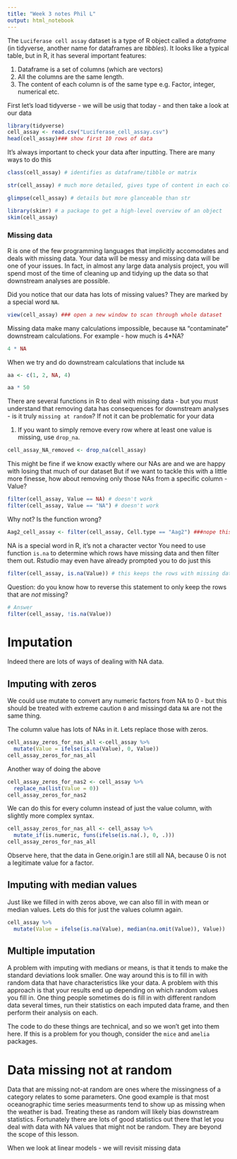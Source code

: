 ```yaml
---
title: "Week 3 notes Phil L"
output: html_notebook
---
```


The `Luciferase cell assay` dataset is a type of R object called a *dataframe* (in tidyverse, another name for dataframes are *tibbles*). It looks like a typical table, but in R, it has several important features:

1. Dataframe is a set of columns (which are vectors)
2. All the columns are the same length.
3. The content of each column is of the same type  e.g. Factor, integer, numerical etc. 


First let's load tidyverse - we will be usig that today - and then take a look at our data
```r
library(tidyverse)
cell_assay <- read.csv("Luciferase_cell_assay.csv")
head(cell_assay)### show first 10 rows of data

```

It's always important to check your data after inputting. There are many ways to do this
```r
class(cell_assay) # identifies as dataframe/tibble or matrix
```

```r
str(cell_assay) # much more detailed, gives type of content in each column
```

```r
glimpse(cell_assay) # details but more glanceable than str
```

```r
library(skimr) # a package to get a high-level overview of an object
skim(cell_assay)
```

### Missing data

R is one of the few programming languages that implicitly accomodates and deals with missing data. Your data will be messy and missing data will be one of your issues. In fact, in almost any large data analysis project, you will spend most of the time of cleaning up and tidying up the data so that downstream analyses are possible.

Did you notice that our data has lots of missing values? They are marked by a special word `NA`.

```r
view(cell_assay) ### open a new window to scan through whole dataset
```


Missing data make many calculations impossible, because `NA` "contaminate" downstream calculations. For example - how much is 4*NA?

```r
4 * NA
```
When we try and do downstream calculations that include `NA` 
```r
aa <- c(1, 2, NA, 4)

aa * 50
```


There are several functions in R to deal with missing data - but you must understand that removing data has consequences for downstream analyses  - is it truly `missing at random`? If not it can be problematic for your data 

1. If you want to simply remove every row where at least one value is missing, use `drop_na`.

```r
cell_assay_NA_removed <- drop_na(cell_assay)

```

This might be fine if we know exactly where our NAs are and we are happy with losing that much of our dataset
But if we want to tackle this with a little more finesse, how about removing only those NAs from a specific column - Value?


```r
filter(cell_assay, Value == NA) # doesn't work
filter(cell_assay, Value == "NA") # doesn't work
```

Why not? Is the function wrong? 

```r
Aag2_cell_assay <- filter(cell_assay, Cell.type == "Aag2") ###nope this seems fine! 
```


NA is a special word in R, it's not a character vector
You need to use function `is.na` to determine which rows have missing data and then filter them out. Rstudio may even have already prompted you to do just this

```r
filter(cell_assay, is.na(Value)) # this keeps the rows with missing data
```

Question: do you know how to reverse this statement to only keep the rows that are *not* missing?

```r
# Answer
filter(cell_assay, !is.na(Value))
```
# Imputation
Indeed there are lots of ways of dealing with NA data. 

## Imputing with zeros
We could use mutate to convert any numeric factors from NA to 0 - but this should be treated with extreme caution `0` and missingd data `NA` are not the same thing.

The column value has lots of NAs in it. Lets replace those with zeros.

```r
cell_assay_zeros_for_nas_all <-cell_assay %>%
  mutate(Value = ifelse(is.na(Value), 0, Value))
cell_assay_zeros_for_nas_all
```

Another way of doing the above

```r
cell_assay_zeros_for_nas2 <- cell_assay %>%
  replace_na(list(Value = 0))
cell_assay_zeros_for_nas2
```


We can do this for every column instead of just the value column, with slightly more complex syntax.
```r
cell_assay_zeros_for_nas_all <- cell_assay %>%
  mutate_if(is.numeric, funs(ifelse(is.na(.), 0, .)))
cell_assay_zeros_for_nas_all
```

Observe here, that the data in Gene.origin.1 are still all NA, because 0 is not a legitimate value for a factor.


## Imputing with median values

Just like we filled in with zeros above, we can also fill in with mean or median values. Lets do this for just the values column again.

```r
cell_assay %>%
  mutate(Value = ifelse(is.na(Value), median(na.omit(Value)), Value))
```

## Multiple imputation
A problem with imputing with medians or means, is that it tends to make the standard deviations look smaller. One way around this is to fill in with random data that have characteristics like your data. A problem with this approach is that your results end up depending on which random values you fill in. One thing people sometimes do is fill in with different random data several times, run their statistics on each imputed data frame, and then perform their analysis on each. 

The code to do these things are technical, and so we won't get into them here. If this is a problem for you though, consider the `mice` and `amelia` packages.



# Data missing not at random
Data that are missing not-at random are ones where the missingness of a category relates to some parameters. One good example is that most oceanographic time series measurments tend to show up as missing when the weather is bad. Treating these as random will likely bias downstream statistics. Fortunately there are lots of good statistics out there that let you deal with data with NA values that might not be random. They are beyond the scope of this lesson.


When we look at linear models  - we will revisit missing data 

